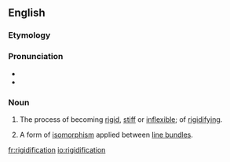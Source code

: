 ==English==

===Etymology===
{{suffix|rigid|ification|lang=en}}

===Pronunciation===
* {{IPA|ɹɪˌdʒɪdɪfɪˈkeɪʃən|lang=en}}
* {{rhymes|eɪʃən|lang=en}}

===Noun===
{{en-noun}}

# {{context|uncountable|lang=en}} The process of becoming [[rigid]], [[stiff]] or [[inflexible]]; of [[rigidify]]ing.
# {{context|geometry|lang=en}} A form of [[isomorphism]] applied between [[line bundle]]s.

[[fr:rigidification]]
[[io:rigidification]]